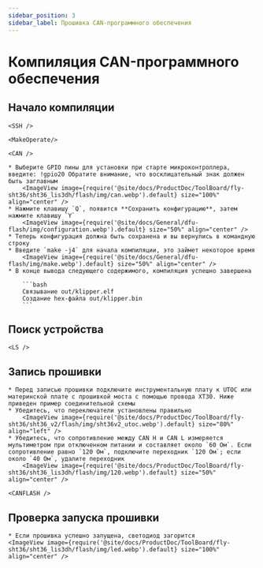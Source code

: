 ```yaml
---
sidebar_position: 3
sidebar_label: Прошивка CAN-программного обеспечения
---
```




# Компиляция CAN-программного обеспечения

## Начало компиляции

    <SSH />

    <MakeOperate/>

    <CAN />

    * Выберите GPIO пины для установки при старте микроконтроллера, введите: !gpio20 Обратите внимание, что восклицательный знак должен быть заглавным
        <ImageView image={require('@site/docs/ProductDoc/ToolBoard/fly-sht36/sht36_lis3dh/flash/img/can.webp').default} size="100%" align="center" />
    * Нажмите клавишу `Q`, появится **Сохранить конфигурацию**, затем нажмите клавишу `Y`
        <ImageView image={require('@site/docs/General/dfu-flash/img/configuration.webp').default} size="50%" align="center" />
    * Теперь конфигурация должна быть сохранена и вы вернулись в командную строку
    * Введите `make -j4` для начала компиляции, это займет некоторое время
        <ImageView image={require('@site/docs/General/dfu-flash/img/make.webp').default} size="50%" align="center" />
    * В конце вывода следующего содержимого, компиляция успешно завершена

        ```bash
        Связывание out/klipper.elf
        Создание hex-файла out/klipper.bin
        ```

## Поиск устройства

    <LS />


## Запись прошивки

    * Перед записью прошивки подключите инструментальную плату к UTOC или материнской плате с прошивкой моста с помощью провода XT30. Ниже приведен пример соединительной схемы
    * Убедитесь, что переключатели установлены правильно
        <ImageView image={require('@site/docs/ProductDoc/ToolBoard/fly-sht36/sht36_v2/flash/img/sht36v2_utoc.webp').default} size="80%" align="left" />
    * Убедитесь, что сопротивление между CAN H и CAN L измеряется мультиметром при отключенном питании и составляет около `60 Ом`. Если сопротивление равно `120 Ом`, подключите переходник `120 Ом`; если около `40 Ом`, удалите переходник
        <ImageView image={require('@site/docs/ProductDoc/ToolBoard/fly-sht36/sht36_lis3dh/flash/img/120.webp').default} size="50%" align="center" />

    <CANFLASH />

## Проверка запуска прошивки

    * Если прошивка успешно запущена, светодиод загорится
    <ImageView image={require('@site/docs/ProductDoc/ToolBoard/fly-sht36/sht36_lis3dh/flash/img/led.webp').default} size="100%" align="center" />
